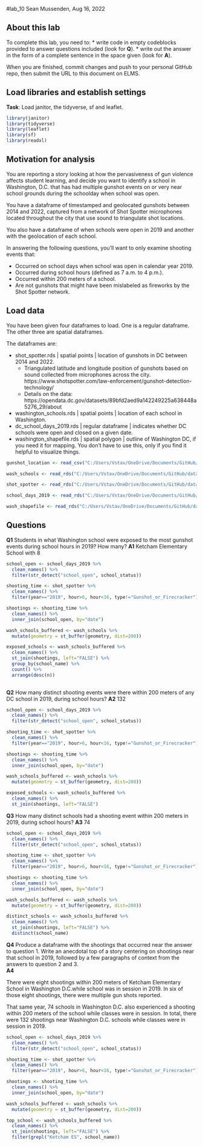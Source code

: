 #lab_10
Sean Mussenden, Aug 16, 2022

## About this lab

To complete this lab, you need to:
* write code in empty codeblocks provided to answer questions included (look for **Q**).
* write out the answer in the form of a complete sentence in the space given (look for **A**).

When you are finished, commit changes and push to your personal GitHub repo, then submit the URL to this document on ELMS.

## Load libraries and establish settings
**Task**: Load janitor, the tidyverse, sf and leaflet.

```r

library(janitor)
library(tidyverse)
library(leaflet)
library(sf)
library(readxl)

```


## Motivation for analysis

You are reporting a story looking at how the pervasiveness of gun violence affects student learning, and decide you want to identify a school in Washington, D.C. that has had multiple gunshot events on or very near school grounds during the schoolday when school was open.

You have a dataframe of timestamped and geolocated gunshots between 2014 and 2022, captured from a network of Shot Spotter microphones located throughout the city that use sound to triangulate shot locations. 

You also have a dataframe of when schools were open in 2019 and another with the geolocation of each school. 

In answering the following questions, you'll want to only examine shooting events that:

* Occurred on school days when school was open in calendar year 2019.
* Occurred during school hours (defined as 7 a.m. to 4 p.m.).
* Occurred within 200 meters of a school.
* Are not gunshots that might have been mislabeled as fireworks by the Shot Spotter network. 

## Load data

You have been given four dataframes to load.  One is a regular dataframe. The other three are spatial dataframes.  

The dataframes are:

* shot_spotter.rds | spatial points | location of gunshots in DC between 2014 and 2022.  
  * Triangulated latitude and longitude position of gunshots based on sound collected from microphones across the city. https://www.shotspotter.com/law-enforcement/gunshot-detection-technology/
  * Details on the data: https://opendata.dc.gov/datasets/89bfd2aed9a142249225a638448a5276_29/about
* washington_schools.rds | spatial points | location of each school in Washington.
* dc_school_days_2019.rds | regular dataframe | indicates whether DC schools were open and closed on a given date.
* washington_shapefile.rds | spatial polygon | outline of Washington DC, if you need it for mapping. You don't have to use this, only if you find it helpful to visualize things.

```r

gunshot_location <- read_csv("C:/Users/Vstav/OneDrive/Documents/GitHub/data_class_fall_2022/lab_10/lab_10/data/raw_data/shot_spotter_gun_shots.csv")

wash_schools <- read_rds("C:/Users/Vstav/OneDrive/Documents/GitHub/data_class_fall_2022/lab_10/lab_10/data/washington_schools.rds")

shot_spotter <- read_rds("C:/Users/Vstav/OneDrive/Documents/GitHub/data_class_fall_2022/lab_10/lab_10/data/shot_spotter.rds")

school_days_2019 <- read_rds("C:/Users/Vstav/OneDrive/Documents/GitHub/data_class_fall_2022/lab_10/lab_10/data/dc_school_days_2019.rds")

wash_shapefile <- read_rds("C:/Users/Vstav/OneDrive/Documents/GitHub/data_class_fall_2022/lab_10/lab_10/data/washington_shapefile.rds")


```


## Questions

**Q1** Students in what Washington school were exposed to the most gunshot events during school hours in 2019? How many?
**A1** Ketcham Elementary School with 8

```r

school_open <- school_days_2019 %>%
  clean_names() %>%
  filter(str_detect("school_open", school_status))

shooting_time <- shot_spotter %>%
  clean_names() %>%
  filter(year=="2019", hour>6, hour<16, type!="Gunshot_or_Firecracker")

shootings <- shooting_time %>%
  clean_names() %>%
  inner_join(school_open, by="date")

wash_schools_buffered <- wash_schools %>%
  mutate(geometry = st_buffer(geometry, dist=200))

exposed_schools <- wash_schools_buffered %>%
  clean_names() %>%
  st_join(shootings, left="FALSE") %>%
  group_by(school_name) %>%
  count() %>%
  arrange(desc(n))
  
```


**Q2** How many distinct shooting events were there within 200 meters of any DC school in 2019, during school hours?
**A2** 132

```r

school_open <- school_days_2019 %>%
  clean_names() %>%
  filter(str_detect("school_open", school_status))

shooting_time <- shot_spotter %>%
  clean_names() %>%
  filter(year=="2019", hour>6, hour<16, type!="Gunshot_or_Firecracker")

shootings <- shooting_time %>%
  clean_names() %>%
  inner_join(school_open, by="date")

wash_schools_buffered <- wash_schools %>%
  mutate(geometry = st_buffer(geometry, dist=200))

exposed_schools <- wash_schools_buffered %>%
  clean_names() %>%
  st_join(shootings, left="FALSE")

```


**Q3** How many distinct schools had a shooting event within 200 meters in 2019, during school hours?
**A3**  74

```r

school_open <- school_days_2019 %>%
  clean_names() %>%
  filter(str_detect("school_open", school_status))

shooting_time <- shot_spotter %>%
  clean_names() %>%
  filter(year=="2019", hour>6, hour<16, type!="Gunshot_or_Firecracker")

shootings <- shooting_time %>%
  clean_names() %>%
  inner_join(school_open, by="date")

wash_schools_buffered <- wash_schools %>%
  mutate(geometry = st_buffer(geometry, dist=200))

distinct_schools <- wash_schools_buffered %>%
  clean_names() %>%
  st_join(shootings, left="FALSE") %>%
  distinct(school_name)

```


**Q4** Produce a dataframe with the shootings that occurred near the answer to question 1. Write an anecdotal top of a story centering on shootings near that school in 2019, followed by a few paragraphs of context from the answers to question 2 and 3.  
**A4**

There were eight shootings within 200 meters of Ketcham Elementary School in Washington D.C.while school was in session in 2019. In six of those eight shootings, there were multiple gun shots reported. 

That same year, 74 schools in Washington D.C. also experienced a shooting within 200 meters of the school while classes were in session. In total, there were 132 shootings near Washington D.C. schools while classes were in session in 2019.

```r

school_open <- school_days_2019 %>%
  clean_names() %>%
  filter(str_detect("school_open", school_status))

shooting_time <- shot_spotter %>%
  clean_names() %>%
  filter(year=="2019", hour>6, hour<16, type!="Gunshot_or_Firecracker")

shootings <- shooting_time %>%
  clean_names() %>%
  inner_join(school_open, by="date")

wash_schools_buffered <- wash_schools %>%
  mutate(geometry = st_buffer(geometry, dist=200))

top_school <- wash_schools_buffered %>%
  clean_names() %>%
  st_join(shootings, left="FALSE") %>%
  filter(grepl("Ketcham ES", school_name))



```



